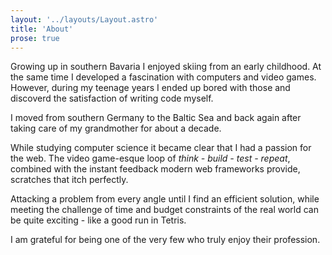 ```yaml
---
layout: '../layouts/Layout.astro'
title: 'About'
prose: true
---
```



<Portrait />

Growing up in southern Bavaria I enjoyed skiing from an early childhood. At
the same time I developed a fascination with computers and video games.
However, during my teenage years I ended up bored with those and discoverd
the satisfaction of writing code myself.

I moved from southern Germany to the Baltic Sea and back again after taking
care of my grandmother for about a decade.

While studying computer science it became clear that I had a passion for the
web. The video game-esque loop of _think - build - test - repeat_, combined with the instant feedback modern web frameworks
provide, scratches that itch perfectly.

Attacking a problem from every angle until I find an efficient solution, while meeting the challenge
of time and budget constraints of the real world can be quite exciting - like a good run in Tetris.

I am grateful for being one of the very few who truly enjoy their
profession.
